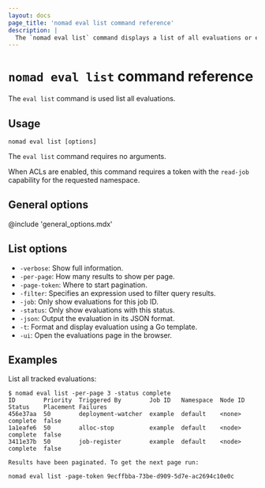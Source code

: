 ```yaml
---
layout: docs
page_title: 'nomad eval list command reference'
description: |
  The `nomad eval list` command displays a list of all evaluations or evaluations that match a filter.
---
```


# `nomad eval list` command reference

The `eval list` command is used list all evaluations.

## Usage

```plaintext
nomad eval list [options]
```

The `eval list` command requires no arguments.

When ACLs are enabled, this command requires a token with the `read-job`
capability for the requested namespace.

## General options

@include 'general_options.mdx'

## List options

- `-verbose`: Show full information.
- `-per-page`: How many results to show per page.
- `-page-token`: Where to start pagination.
- `-filter`: Specifies an expression used to filter query results.
- `-job`: Only show evaluations for this job ID.
- `-status`: Only show evaluations with this status.
- `-json`: Output the evaluation in its JSON format.
- `-t`: Format and display evaluation using a Go template.
- `-ui`: Open the evaluations page in the browser.

## Examples

List all tracked evaluations:

```shell-session
$ nomad eval list -per-page 3 -status complete
ID        Priority  Triggered By        Job ID   Namespace  Node ID  Status    Placement Failures
456e37aa  50        deployment-watcher  example  default    <none>   complete  false
1a1eafe6  50        alloc-stop          example  default    <node>   complete  false
3411e37b  50        job-register        example  default    <node>   complete  false

Results have been paginated. To get the next page run:

nomad eval list -page-token 9ecffbba-73be-d909-5d7e-ac2694c10e0c
```
